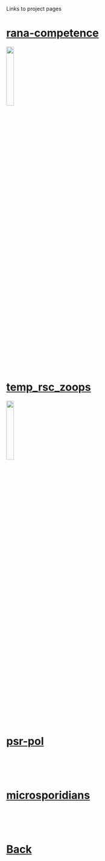 Links to project pages

# [rana-competence](https://dcsuh.github.io/rana-competence)
[![](images/tadpoles.png){width=20%}](https://dcsuh.github.io/rana-competence)

<br>
<br>
<br>

# [temp_rsc_zoops](https://dcsuh.github.io/temp_rsc_zoops)
[![](images/daphnia.png){width=20%}](https://dcsuh.github.io/temp_rsc_zoops)

<br>
<br>
<br>

# [psr-pol](https://dcsuh.github.io/psr-pol)

<br>
<br>
<br>

# [microsporidians](https://dcsuh.github.io/microsporidians)

<br>
<br>
<br>

# [Back](https://dcsuh.github.io)

<br>